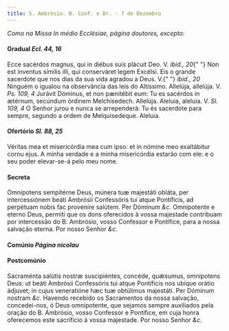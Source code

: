 ```yaml
---
title: S. Ambrósio. B. Conf. e Dr. - 7 de Dezembro
---
```


<em>Como na Missa In médio Ecclésiae, página doutores, excepto:</em>

#### Gradual <em>Ecl. 44, 16</em>

<div class="grid grid-cols-2 gap-5">
  <span class="text-justify">
    Ecce sacérdos magnus, qui in diébus suis plácuit Deo. V. <em>ibid., 20</em>{" "}
    Non est inventus símilis illi, qui conserváret legem Excélsi.
  </span>
  <span class="text-justify">
    Eis o grande sacerdote que nos dias da sua vida agradou a Deus. V.{" "}
    <em>ibid., 20</em> Ninguém o igualou na observância das leis do Altíssimo.
  </span>
  <span class="text-justify">
    Allelúja, allelúja. V. <em>Ps. 109, 4</em> Jurávit Dóminus, et non pænitébit
    eum: Tu es sacérdos in ætérnum, secúndum órdinem Melchísedech. Allelúja.
  </span>
  <span class="text-justify">
    Aleluia, aleluia. V. <em>Sl. 109, 4</em> O Senhor jurou e nunca se
    arrependerá: Tu és sacerdote para sempre, segundo a ordem de Melquisedeque.
    Aleluia.
  </span>
</div>

#### Ofertório <em>Sl. 88, 25</em>

<div class="grid grid-cols-2 gap-5">
  <span class="text-justify">
    Véritas mea et misericórdia mea cum ipso: et in nómine meo exaltábitur cornu
    ejus.
  </span>
  <span class="text-justify">
    A minha verdade e a minha misericórdia estarão com ele: e o seu poder
    elevar-se-á pelo meu nome.
  </span>
</div>

#### Secreta

<div class="grid grid-cols-2 gap-5">
  <span class="text-justify">
    Omnípotens sempitérne Deus, múnera tuæ majestáti obláta, per intercessiónem
    beáti Ambrósii Confessóris tui atque Pontíficis, ad perpétuam nobis fac
    proveníre salútem. Per Dóminum <em>&c.</em>
  </span>
  <span class="text-justify">
    Omnipotente e eterno Deus, permiti que os dons oferecidos à vossa majestade
    contribuam por intercessão do B. Ambrósio, vosso Confessor e Pontífice, para
    a nossa salvação eterna. Por nosso Senhor <em>&c.</em>
  </span>
</div>

#### Comúnio <em>Página nicolau</em>

#### Postcomúnio

<div class="grid grid-cols-2 gap-5">
  <span class="text-justify">
    Sacraménta salútis nostræ suscipiéntes, concéde, quǽsumus, omnípotens Deus:
    ut beáti Ambrósii Confessóris tui atque Pontíficis nos ubíque orátio
    ádjuvet; in cujus veneratióne hæc tuæ obtúlimus majestáti. Per Dóminum
    nostram <em>&c.</em>
  </span>
  <span class="text-justify">
    Havendo recebido os Sacramentos da nossa salvação, concedei-nos, ó Deus
    omnipotente, que sejamos sempre auxiliados pela oração do B. Ambrósio, vosso
    Confessor e Pontífice, em cuja honra oferecemos este sacrifício à vossa
    majestade. Por nosso Senhor <em>&c.</em>
  </span>
</div>
